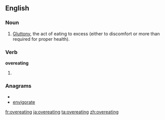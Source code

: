 ==English==

===Noun===
{{en-noun|-}}

#[[gluttony|Gluttony]], the act of eating to excess (either to discomfort or more than required for proper health).

===Verb===
'''overeating'''

#{{present participle of|[[overeat]]}}

===Anagrams===
* {{alphagram|aeeginortv}}
* [[envigorate#English|envigorate]]

[[fr:overeating]]
[[ja:overeating]]
[[ta:overeating]]
[[zh:overeating]]
